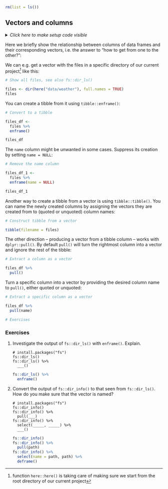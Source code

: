```r
rm(list = ls())
```


## Vectors and columns

<details><summary>*Click here to make setup code visible*</summary>
```r
### Vectors and columns

```
```r
library(tidyverse)
library(here)
```
</details>

Here we briefly show the relationship between columns of data frames and their corresponding vectors, i.e. the answer to "how to get from one to the other?":

We can e.g. get a vector with the files in a specific directory of our current project^[function `here::here()` is taking care of making sure we start from the root directory of our current project] like this:

```r
# Show all files, see also fs::dir_ls()
```
```r
files <- dir(here("data/weather"), full.names = TRUE)
files
```

You can create a tibble from it using `tibble::enframe()`:

```r
# Convert to a tibble
```
```r
files_df <-
  files %>%
  enframe()

files_df
```

The `name` column might be unwanted in some cases. Suppress its creation by setting `name = NULL`:

```r
# Remove the name column
```
```r
files_df_1 <-
  files %>%
  enframe(name = NULL)

files_df_1
```

Another way to create a tibble from a vector is using `tibble::tibble()`. 
You can name the newly created columns by assigning the vectors they are created from to (quoted or unquoted) column names:

```r
# Construct tibble from a vector
```
```r
tibble(filename = files)
```

The other direction -- producing a vector from a tibble column -- works with `dplyr::pull()`. 
By default `pull()` will turn the rightmost column into a vector and ignore the rest of the tibble:

```r
# Extract a column as a vector
```
```r
files_df %>%
  pull()
```

Turn a specific column into a vector by providing the desired column name to `pull()`, either quoted or unquoted:

```r
# Extract a specific column as a vector
```
```r
files_df %>%
  pull(name)
```

```r
# Exercises
```

### Exercises

1. Investigate the output of `fs::dir_ls()` with `enframe()`. Explain.

    ```
    # install.packages("fs")
    fs::dir_ls()
    fs::dir_ls() %>%
      ___()
    ```
    
    ```r
    fs::dir_ls() %>% 
      enframe()
    ```
        
        
1. Convert the output of `fs::dir_info()` to that seen from `fs::dir_ls()`. How do you make sure that the vector is named?

    ```
    # install.packages("fs")
    fs::dir_info()
    fs::dir_info() %>% 
      pull(___)
    fs::dir_info() %>%
      select(_____, _____) %>% 
      ___()
    ```

    ```r
    fs::dir_info()
    fs::dir_info() %>% 
      pull(path)
    fs::dir_info() %>% 
      select(name = path, path) %>% 
      deframe()
    ```
